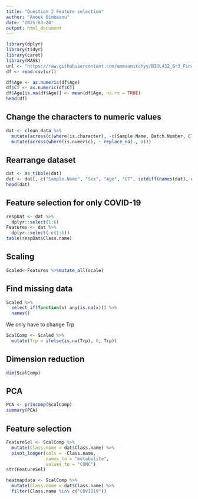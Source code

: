 ```yaml
---
title: "Question 2 Feature selection"
author: "Anouk Dimbeanu"
date: "2025-03-24"
output: html_document
---
```


```r
library(dplyr)
library(tidyr)
library(caret)
library(MASS) 
url <- "https://raw.githubusercontent.com/emmaamitchyy/BIOL432_Gr3_Final/refs/heads/main/Data_Input/RawData.csv"
df <- read.csv(url)

```

```r
df$Age <- as.numeric(df$Age)
df$CT <- as.numeric(df$CT)
df$Age[is.na(df$Age)] <- mean(df$Age, na.rm = TRUE) 
head(df)

```

## Change the characters to numeric values

```r
dat <- clean_data %>%
  mutate(across(c(where(is.character), -c(Sample.Name, Batch.Number, Class.name, Sex, CT, Age)), as.numeric)) %>%
  mutate(across(where(is.numeric), ~ replace_na(., 0))) 
```


## Rearrange dataset 

```r
dat <- as_tibble(dat) 
dat <- dat[, c("Sample.Name", "Sex", "Age", "CT", setdiff(names(dat), c("Sample.Name", "Sex", "Age", "CT")))]
head(dat)
```

## Feature selection for only COVID-19


```r
respDat <- dat %>% 
  dplyr::select(1:6)
Features <- dat %>% 
  dplyr::select(-c(1:6))
table(respDat$Class.name)
```

## Scaling

```R
Scaled<-Features %>%mutate_all(scale)
```


## Find missing data

```r
Scaled %>%
  select_if(function(x) any(is.na(x))) %>%
  names()
```
 
 We only have to change Trp

```r
ScalComp <- Scaled %>% 
  mutate(Trp = ifelse(is.na(Trp), 0, Trp))
```


## Dimension reduction

```r
dim(ScalComp)
```

## PCA

```r
PCA <- princomp(ScalComp)
summary(PCA)
```

## Feature selection 

```r
FeatureSel <- ScalComp %>%
  mutate(Class.name = dat$Class.name) %>%
  pivot_longer(cols = -Class.name,
               names_to = "metabolite",
               values_to = "CONC")
str(FeatureSel) 
```


```r
heatmapdata <- ScalComp %>% 
  mutate(Class.name = dat$Class.name) %>% 
  filter(Class.name %in% c("COVID19"))

```